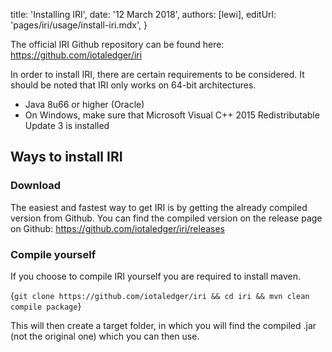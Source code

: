 

title: 'Installing IRI',
date: '12 March 2018',
authors: [lewi],
editUrl: 'pages/iri/usage/install-iri.mdx',
}


The official IRI Github repository can be found
here: <ExternalLink href="https://github.com/iotaledger/iri" key="">https://github.com/iotaledger/iri</ExternalLink>

In order to install IRI, there are certain requirements to be considered.
It should be noted that IRI only works on 64-bit architectures.

- Java 8u66 or higher (Oracle)
- On Windows, make sure that Microsoft Visual C++ 2015 Redistributable Update 3 is installed

## Ways to install IRI

### Download

The easiest and fastest way to get IRI is by getting the already
compiled version from Github. You can find the compiled version
on the release page on Github: <ExternalLink href="https://github.com/iotaledger/iri/releases" key="">https://github.com/iotaledger/iri/releases</ExternalLink>

### Compile yourself

If you choose to compile IRI yourself you are required to install maven.

<TerminalInput>{`git clone https://github.com/iotaledger/iri && cd iri && mvn clean compile package`}</TerminalInput>

This will then create a target folder, in which you will
find the compiled .jar (not the original one) which you
can then use.
